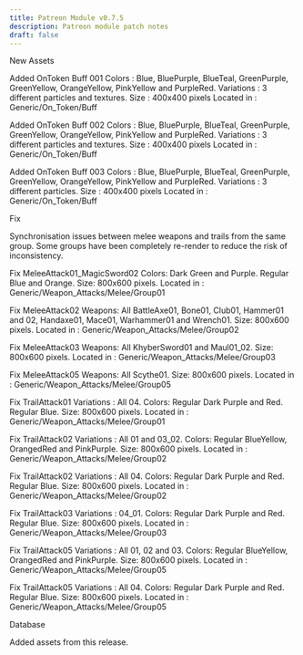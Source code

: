 ```yaml
---
title: Patreon Module v0.7.5
description: Patreon module patch notes
draft: false
---
```


New Assets

Added OnToken Buff 001
Colors : Blue, BluePurple, BlueTeal, GreenPurple, GreenYellow, OrangeYellow, PinkYellow and PurpleRed.
Variations : 3 different particles and textures.
Size : 400x400 pixels
Located in : Generic/On_Token/Buff

Added OnToken Buff 002
Colors : Blue, BluePurple, BlueTeal, GreenPurple, GreenYellow, OrangeYellow, PinkYellow and PurpleRed.
Variations : 3 different particles and textures.
Size : 400x400 pixels
Located in : Generic/On_Token/Buff

Added OnToken Buff 003
Colors : Blue, BluePurple, BlueTeal, GreenPurple, GreenYellow, OrangeYellow, PinkYellow and PurpleRed.
Variations : 3 different particles.
Size : 400x400 pixels
Located in : Generic/On_Token/Buff

Fix

Synchronisation issues between melee weapons and trails from the same group. Some groups have been completely re-render to reduce the risk of inconsistency.

Fix MeleeAttack01_MagicSword02
Colors: Dark Green and Purple. Regular Blue and Orange.
Size: 800x600 pixels.
Located in : Generic/Weapon_Attacks/Melee/Group01

Fix MeleeAttack02
Weapons: All BattleAxe01, Bone01, Club01, Hammer01 and 02, Handaxe01, Mace01, Warhammer01 and Wrench01.
Size: 800x600 pixels.
Located in : Generic/Weapon_Attacks/Melee/Group02

Fix MeleeAttack03
Weapons: All KhyberSword01 and Maul01_02.
Size: 800x600 pixels.
Located in : Generic/Weapon_Attacks/Melee/Group03

Fix MeleeAttack05
Weapons: All Scythe01.
Size: 800x600 pixels.
Located in : Generic/Weapon_Attacks/Melee/Group05

Fix TrailAttack01
Variations : All 04.
Colors: Regular Dark Purple and Red. Regular Blue.
Size: 800x600 pixels.
Located in : Generic/Weapon_Attacks/Melee/Group01

Fix TrailAttack02
Variations : All 01 and 03_02.
Colors: Regular BlueYellow, OrangedRed and PinkPurple.
Size: 800x600 pixels.
Located in : Generic/Weapon_Attacks/Melee/Group02

Fix TrailAttack02
Variations : All 04.
Colors: Regular Dark Purple and Red. Regular Blue.
Size: 800x600 pixels.
Located in : Generic/Weapon_Attacks/Melee/Group02

Fix TrailAttack03
Variations : 04_01.
Colors: Regular Dark Purple and Red. Regular Blue.
Size: 800x600 pixels.
Located in : Generic/Weapon_Attacks/Melee/Group03

Fix TrailAttack05
Variations : All 01, 02 and 03.
Colors: Regular BlueYellow, OrangedRed and PinkPurple.
Size: 800x600 pixels.
Located in : Generic/Weapon_Attacks/Melee/Group05

Fix TrailAttack05
Variations : All 04.
Colors: Regular Dark Purple and Red. Regular Blue.
Size: 800x600 pixels.
Located in : Generic/Weapon_Attacks/Melee/Group05

Database

Added assets from this release.







